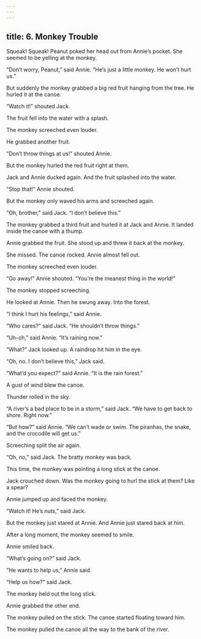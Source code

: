 ```yaml
---
---
---
```

title: 6. Monkey Trouble
---



Squeak! Squeak! Peanut poked her head out from Annie’s pocket. She seemed to be yelling at the monkey.

“Don’t worry, Peanut,” said Annie. “He’s just a little monkey. He won’t hurt us.”

But suddenly the monkey grabbed a big red fruit hanging from the tree. He hurled it at the canoe.

“Watch it!” shouted Jack.

The fruit fell into the water with a splash.

The monkey screeched even louder.

He grabbed another fruit.



“Don’t throw things at us!” shouted Annie.

But the monkey hurled the red fruit right at them.

Jack and Annie ducked again. And the fruit splashed into the water.

“Stop that!” Annie shouted.

But the monkey only waved his arms and screeched again.

“Oh, brother,” said Jack. “I don’t believe this.”

The monkey grabbed a third fruit and hurled it at Jack and Annie. It landed inside the canoe with a thump.

Annie grabbed the fruit. She stood up and threw it back at the monkey.

She missed. The canoe rocked. Annie almost fell out.

The monkey screeched even louder.

“Go away!” Annie shouted. “You’re the meanest thing in the world!”

The monkey stopped screeching.

He looked at Annie. Then he swung away. Into the forest.

“I think I hurt his feelings,” said Annie.

“Who cares?” said Jack. “He shouldn’t throw things.”

“Uh-oh,” said Annie. “It’s raining now.”

“What?” Jack looked up. A raindrop hit him in the eye.

“Oh, no. I don’t believe this,” Jack said.

“What’d you expect?” said Annie. “It is the rain forest.”

A gust of wind blew the canoe.

Thunder rolled in the sky.

“A river’s a bad place to be in a storm,” said Jack. “We have to get back to shore. Right now.”

“But how?” said Annie. “We can’t wade or swim. The piranhas, the snake, and the crocodile will get us.”

Screeching split the air again.

“Oh, no,” said Jack. The bratty monkey was back.

This time, the monkey was pointing a long stick at the canoe.

Jack crouched down. Was the monkey going to hurl the stick at them? Like a spear?

Annie jumped up and faced the monkey.

“Watch it! He’s nuts,” said Jack.

But the monkey just stared at Annie. And Annie just stared back at him.

After a long moment, the monkey seemed to smile.

Annie smiled back.

“What’s going on?” said Jack.

“He wants to help us,” Annie said.

“Help us how?” said Jack.

The monkey held out the long stick.

Annie grabbed the other end.

The monkey pulled on the stick. The canoe started floating toward him.

The monkey pulled the canoe all the way to the bank of the river.